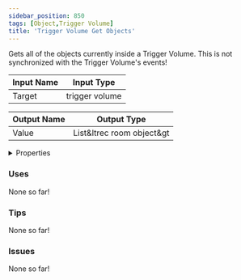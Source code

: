 ```yaml
---
sidebar_position: 850
tags: [Object,Trigger Volume]
title: 'Trigger Volume Get Objects'
---
```


Gets all of the objects currently inside a Trigger Volume. This is not synchronized with the Trigger Volume's events!



<DocusaurusSvg />

| Input Name | Input Type |
|-----------|-----------|
| Target | trigger volume |

| Output Name | Output Type |
|-----------|-----------|
| Value | List&ltrec room object&gt |


<details>
  <summary>Properties</summary>
  <div>
    <div>
    <table>
      <thead>
        <tr>
          <th>Is beta required?</th>
          <th>No</th>
        </tr>
        <tr>
          <th>Is this chip a trolling risk?</th>
          <th>No</th>
        </tr>
        <tr>
          <th>Is this chip a role assignment risk?</th>
          <th>No</th>
        </tr>
        <tr>
          <th>Chip UUID</th>
          <th>530932a7-8781-4b09-a945-b33af6675809</th>
        </tr>
        <tr>
          <th>Room availability</th>
          <th>Available everywhere</th>
        </tr>
      </thead>
    </table>
    </div>
  </div>
</details>

### Uses

None so far!

### Tips

None so far!

### Issues

None so far!